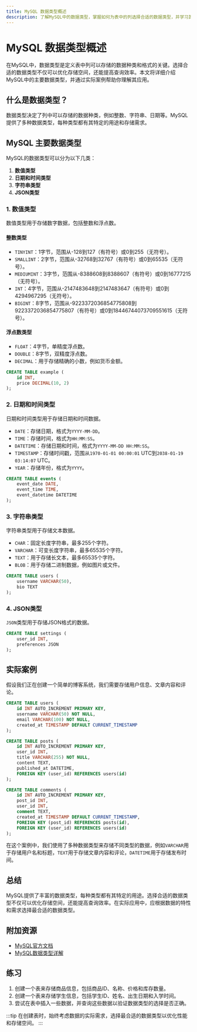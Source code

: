 ```yaml
---
title: MySQL 数据类型概述
description: 了解MySQL中的数据类型，掌握如何为表中的列选择合适的数据类型，并学习其实际应用场景。
---
```


# MySQL 数据类型概述

在MySQL中，数据类型是定义表中列可以存储的数据种类和格式的关键。选择合适的数据类型不仅可以优化存储空间，还能提高查询效率。本文将详细介绍MySQL中的主要数据类型，并通过实际案例帮助你理解其应用。

## 什么是数据类型？

数据类型决定了列中可以存储的数据种类，例如整数、字符串、日期等。MySQL提供了多种数据类型，每种类型都有其特定的用途和存储需求。

## MySQL 主要数据类型

MySQL的数据类型可以分为以下几类：

1. **数值类型**
2. **日期和时间类型**
3. **字符串类型**
4. **JSON类型**

### 1. 数值类型

数值类型用于存储数字数据，包括整数和浮点数。

#### 整数类型

- `TINYINT`：1字节，范围从-128到127（有符号）或0到255（无符号）。
- `SMALLINT`：2字节，范围从-32768到32767（有符号）或0到65535（无符号）。
- `MEDIUMINT`：3字节，范围从-8388608到8388607（有符号）或0到16777215（无符号）。
- `INT`：4字节，范围从-2147483648到2147483647（有符号）或0到4294967295（无符号）。
- `BIGINT`：8字节，范围从-9223372036854775808到9223372036854775807（有符号）或0到18446744073709551615（无符号）。

#### 浮点数类型

- `FLOAT`：4字节，单精度浮点数。
- `DOUBLE`：8字节，双精度浮点数。
- `DECIMAL`：用于存储精确的小数，例如货币金额。

```sql
CREATE TABLE example (
    id INT,
    price DECIMAL(10, 2)
);
```

### 2. 日期和时间类型

日期和时间类型用于存储日期和时间数据。

- `DATE`：存储日期，格式为`YYYY-MM-DD`。
- `TIME`：存储时间，格式为`HH:MM:SS`。
- `DATETIME`：存储日期和时间，格式为`YYYY-MM-DD HH:MM:SS`。
- `TIMESTAMP`：存储时间戳，范围从`1970-01-01 00:00:01` UTC到`2038-01-19 03:14:07` UTC。
- `YEAR`：存储年份，格式为`YYYY`。

```sql
CREATE TABLE events (
    event_date DATE,
    event_time TIME,
    event_datetime DATETIME
);
```

### 3. 字符串类型

字符串类型用于存储文本数据。

- `CHAR`：固定长度字符串，最多255个字符。
- `VARCHAR`：可变长度字符串，最多65535个字符。
- `TEXT`：用于存储长文本，最多65535个字符。
- `BLOB`：用于存储二进制数据，例如图片或文件。

```sql
CREATE TABLE users (
    username VARCHAR(50),
    bio TEXT
);
```

### 4. JSON类型

`JSON`类型用于存储JSON格式的数据。

```sql
CREATE TABLE settings (
    user_id INT,
    preferences JSON
);
```

## 实际案例

假设我们正在创建一个简单的博客系统，我们需要存储用户信息、文章内容和评论。

```sql
CREATE TABLE users (
    id INT AUTO_INCREMENT PRIMARY KEY,
    username VARCHAR(50) NOT NULL,
    email VARCHAR(100) NOT NULL,
    created_at TIMESTAMP DEFAULT CURRENT_TIMESTAMP
);

CREATE TABLE posts (
    id INT AUTO_INCREMENT PRIMARY KEY,
    user_id INT,
    title VARCHAR(255) NOT NULL,
    content TEXT,
    published_at DATETIME,
    FOREIGN KEY (user_id) REFERENCES users(id)
);

CREATE TABLE comments (
    id INT AUTO_INCREMENT PRIMARY KEY,
    post_id INT,
    user_id INT,
    comment TEXT,
    created_at TIMESTAMP DEFAULT CURRENT_TIMESTAMP,
    FOREIGN KEY (post_id) REFERENCES posts(id),
    FOREIGN KEY (user_id) REFERENCES users(id)
);
```

在这个案例中，我们使用了多种数据类型来存储不同类型的数据，例如`VARCHAR`用于存储用户名和标题，`TEXT`用于存储文章内容和评论，`DATETIME`用于存储发布时间。

## 总结

MySQL提供了丰富的数据类型，每种类型都有其特定的用途。选择合适的数据类型不仅可以优化存储空间，还能提高查询效率。在实际应用中，应根据数据的特性和需求选择最合适的数据类型。

## 附加资源

- [MySQL官方文档](https://dev.mysql.com/doc/)
- [MySQL数据类型详解](https://www.mysqltutorial.org/mysql-data-types.aspx)

## 练习

1. 创建一个表来存储商品信息，包括商品ID、名称、价格和库存数量。
2. 创建一个表来存储学生信息，包括学生ID、姓名、出生日期和入学时间。
3. 尝试在表中插入一些数据，并查询这些数据以验证数据类型的选择是否正确。

:::tip
在创建表时，始终考虑数据的实际需求，选择最合适的数据类型以优化性能和存储空间。
:::